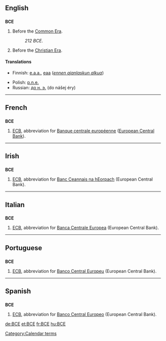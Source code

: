 {{also|все|всё}}
==English==

==={{initialism}}===
'''BCE'''

# Before the [[Common Era]].
#: ''212 BCE''.
# Before the [[Christian Era]].

====Translations====
{{top}}
* Finnish: [[e.a.a.]], [[eaa]] (''[[ennen ajanlaskun alkua]]'')
{{mid}}
* Polish: [[p.n.e.]] {{italbrac|przed naszą erą}}
* Russian: [[до н. э.]] (do nášej éry)
{{bottom}}

[[Category:Calendar terms]]

----

==French==

==={{initialism|fr}}===
'''BCE'''

# [[ECB]], abbreviation for [[Banque centrale européenne]] ([[European Central Bank]]).

----

==Irish==

==={{initialism|ga}}===
'''BCE'''

# [[ECB]], abbreviation for [[Banc Ceannais na hEorpach]] (European Central Bank).

----

==Italian==

==={{initialism|it}}===
'''BCE'''

# [[ECB]], abbreviation for [[Banca Centrale Europea]] (European Central Bank).

----

==Portuguese==

==={{initialism|pt}}===
'''BCE'''

# [[ECB]], abbreviation for [[Banco Central Europeu]] (European Central Bank).

----

==Spanish==

==={{initialism|es}}===
'''BCE'''

# [[ECB]], abbreviation for [[Banco Central Europeo]] (European Central Bank).

[[de:BCE]]
[[et:BCE]]
[[fr:BCE]]
[[hu:BCE]]